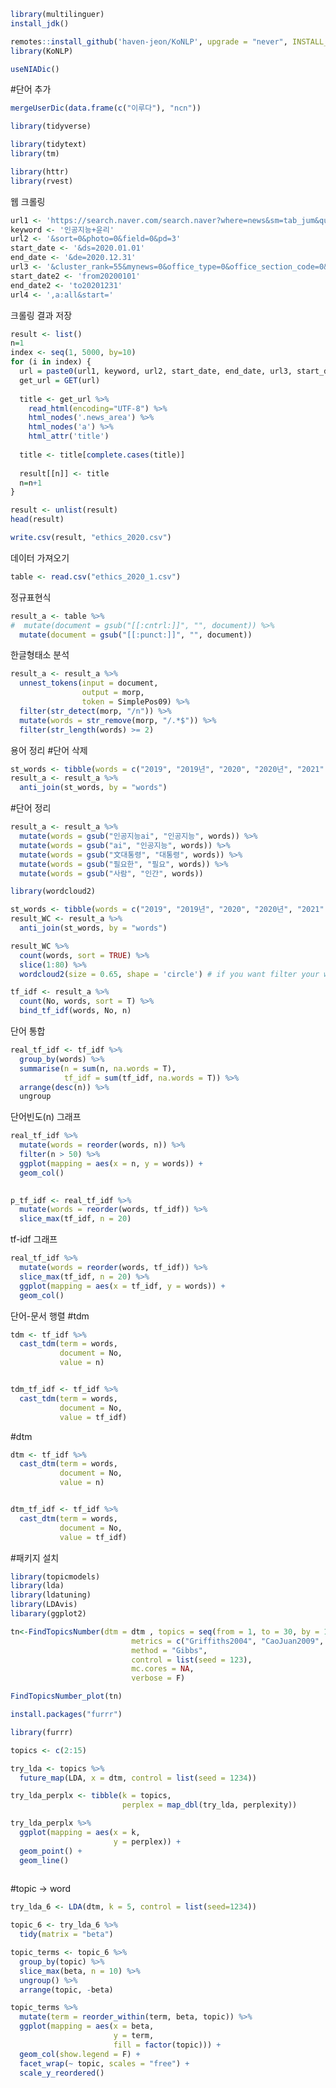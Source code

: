 


```{r}
library(multilinguer)
install_jdk()

remotes::install_github('haven-jeon/KoNLP', upgrade = "never", INSTALL_opts=c("-no-multiarch"))
library(KoNLP)
```

```{r}
useNIADic()
```

#단어 추가
```{r}
mergeUserDic(data.frame(c("이루다"), "ncn"))
```


```{r}
library(tidyverse)
```


```{r}
library(tidytext)
library(tm)
```


```{r}
library(httr)
library(rvest)
```


웹 크롤링
```{r}
url1 <- 'https://search.naver.com/search.naver?where=news&sm=tab_jum&query='
keyword <- '인공지능+윤리'
url2 <- '&sort=0&photo=0&field=0&pd=3'
start_date <- '&ds=2020.01.01'
end_date <- '&de=2020.12.31'
url3 <- '&cluster_rank=55&mynews=0&office_type=0&office_section_code=0&news_office_checked=&nso=so:r,p:'
start_date2 <- 'from20200101'
end_date2 <- 'to20201231'
url4 <- ',a:all&start='

```


크롤링 결과 저장
```{r}
result <- list()
n=1
index <- seq(1, 5000, by=10)
for (i in index) {
  url = paste0(url1, keyword, url2, start_date, end_date, url3, start_date2, end_date2, url4, i)
  get_url = GET(url)
  
  title <- get_url %>%
    read_html(encoding="UTF-8") %>%
    html_nodes('.news_area') %>%
    html_nodes('a') %>%
    html_attr('title')
  
  title <- title[complete.cases(title)]
  
  result[[n]] <- title
  n=n+1
}

result <- unlist(result)
head(result)
```

```{r}
write.csv(result, "ethics_2020.csv")
```



데이터 가져오기
```{r}
table <- read.csv("ethics_2020_1.csv")
```

정규표현식
```{r}
result_a <- table %>%
#  mutate(document = gsub("[[:cntrl:]]", "", document)) %>%
  mutate(document = gsub("[[:punct:]]", "", document))
```


한글형태소 분석
```{r}
result_a <- result_a %>%
  unnest_tokens(input = document,
                output = morp,
                token = SimplePos09) %>%
  filter(str_detect(morp, "/n")) %>%
  mutate(words = str_remove(morp, "/.*$")) %>%
  filter(str_length(words) >= 2)
```

용어 정리
#단어 삭제
```{r}
st_words <- tibble(words = c("2019", "2019년", "2020", "2020년", "2021", "2021년", "2022", "2022년", "2023년", "오늘", "이후", "무엇"))
result_a <- result_a %>%
  anti_join(st_words, by = "words")
```


#단어 정리
```{r}

result_a <- result_a %>%
  mutate(words = gsub("인공지능ai", "인공지능", words)) %>%
  mutate(words = gsub("ai", "인공지능", words)) %>%
  mutate(words = gsub("文대통령", "대통령", words)) %>%
  mutate(words = gsub("필요한", "필요", words)) %>%
  mutate(words = gsub("사람", "인간", words)) 

```


```{r}
library(wordcloud2)

st_words <- tibble(words = c("2019", "2019년", "2020", "2020년", "2021", "2021년", "2022", "2022년", "2023년", "오늘", "이후", "무엇", "인공지능"))
result_WC <- result_a %>%
  anti_join(st_words, by = "words")
```

```{r}

result_WC %>%
  count(words, sort = TRUE) %>%
  slice(1:80) %>%
  wordcloud2(size = 0.65, shape = 'circle') # if you want filter your words

```


```{r}

tf_idf <- result_a %>%
  count(No, words, sort = T) %>%
  bind_tf_idf(words, No, n)

```

단어 통합
```{r}
real_tf_idf <- tf_idf %>%
  group_by(words) %>%
  summarise(n = sum(n, na.words = T),
            tf_idf = sum(tf_idf, na.words = T)) %>%
  arrange(desc(n)) %>%
  ungroup
```

단어빈도(n) 그래프
```{r}
real_tf_idf %>%
  mutate(words = reorder(words, n)) %>%
  filter(n > 50) %>%
  ggplot(mapping = aes(x = n, y = words)) +
  geom_col()
  
```

```{r}
p_tf_idf <- real_tf_idf %>%
  mutate(words = reorder(words, tf_idf)) %>%
  slice_max(tf_idf, n = 20) 
```


tf-idf 그래프
```{r}
real_tf_idf %>%
  mutate(words = reorder(words, tf_idf)) %>%
  slice_max(tf_idf, n = 20) %>%
  ggplot(mapping = aes(x = tf_idf, y = words)) +
  geom_col()

```


단어-문서 행렬
#tdm
```{r}
tdm <- tf_idf %>%
  cast_tdm(term = words,
           document = No,
           value = n)


tdm_tf_idf <- tf_idf %>%
  cast_tdm(term = words,
           document = No,
           value = tf_idf)

```

#dtm
```{r}
dtm <- tf_idf %>%
  cast_dtm(term = words,
           document = No,
           value = n)


dtm_tf_idf <- tf_idf %>%
  cast_dtm(term = words,
           document = No,
           value = tf_idf)

```



#패키지 설치
```{r}
library(topicmodels)
library(lda)
library(ldatuning)
library(LDAvis)
libarary(ggplot2)
```


```{r}
tn<-FindTopicsNumber(dtm = dtm , topics = seq(from = 1, to = 30, by = 1), 
                           metrics = c("Griffiths2004", "CaoJuan2009", "Arun2010", "Deveaud2014"),
                           method = "Gibbs",
                           control = list(seed = 123),
                           mc.cores = NA,
                           verbose = F)

FindTopicsNumber_plot(tn)

```


```{r}
install.packages("furrr")
```



```{r}
library(furrr)

topics <- c(2:15)

try_lda <- topics %>%
  future_map(LDA, x = dtm, control = list(seed = 1234))

try_lda_perplx <- tibble(k = topics, 
                         perplex = map_dbl(try_lda, perplexity))

try_lda_perplx %>%
  ggplot(mapping = aes(x = k,
                       y = perplex)) +
  geom_point() +
  geom_line()
  
```

#topic -> word
```{r}
try_lda_6 <- LDA(dtm, k = 5, control = list(seed=1234))

topic_6 <- try_lda_6 %>%
  tidy(matrix = "beta")

topic_terms <- topic_6 %>%
  group_by(topic) %>%
  slice_max(beta, n = 10) %>%
  ungroup() %>%
  arrange(topic, -beta)

topic_terms %>%
  mutate(term = reorder_within(term, beta, topic)) %>%
  ggplot(mapping = aes(x = beta,
                       y = term,
                       fill = factor(topic))) +
  geom_col(show.legend = F) +
  facet_wrap(~ topic, scales = "free") +
  scale_y_reordered()
```




